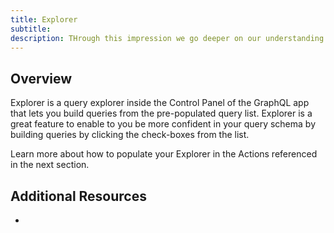 ```yaml
---
title: Explorer
subtitle:
description: THrough this impression we go deeper on our understanding about Explorer
---
```


## Overview

Explorer is a query explorer inside the Control Panel of the GraphQL app that lets you build queries from the pre-populated query list. Explorer is a great feature to enable to you be more confident in your query schema by building queries by clicking the check-boxes from the list.

Learn more about how to populate your Explorer in the Actions referenced in the next section.

## Additional Resources

-
